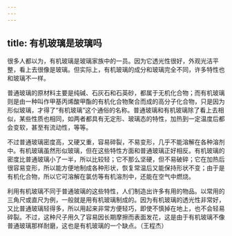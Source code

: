 ```yaml
---
---
---
```

title: 有机玻璃是玻璃吗
---




很多人都以为，有机玻璃是玻璃家族中的一员。因为它透光性很好，外观光洁平整，看上去很像是玻璃。但实际上，有机玻璃的成分和玻璃完全不同，许多特性也和玻璃不一样。

普通玻璃的原材料主要是纯碱、石灰石和石英砂，都属于无机化合物；而有机玻璃则是由一种叫作甲基丙烯酸甲酯的有机化合物聚合而成的高分子化合物，只是因为形似玻璃，才得了“有机玻璃”这个通俗的名称。普通玻璃和有机玻璃除了看上去相似，某些性质也相同，如两者都具有无定形、玻璃态的特性，加热到一定温度后都会变软，甚至有流动性，等等。

不过普通玻璃密度高，又硬又重，容易碎裂，不易变形，几乎不能溶解在各种溶剂中。有机玻璃虽然形似玻璃，但在这些特性方面和普通玻璃正好相反。有机玻璃的密度比普通玻璃小了一半，所以比较轻；它不那么坚硬，但不易破碎；它在加热后很容易变形，所以能方便地制成各种形状，恢复常温后又能保持形状不变；由于是有机化合物，所以它可溶解在氯仿等有机溶剂中，还能在空气中燃烧。



利用有机玻璃不同于普通玻璃的这些特性，人们制造出许多有用的物品。以常用的三角尺或直尺为例，一般就是用有机玻璃制成的。因为有机玻璃的透光性非常好，又比普通玻璃轻得多，所以用起来非常方便轻巧，即使不慎掉在地上，也不会轻易碎裂。不过，这种尺子用久了容易因长期摩擦而表面发花，这是由于有机玻璃不像普通玻璃那样耐磨，这也是有机玻璃的一个缺点。（王程杰）